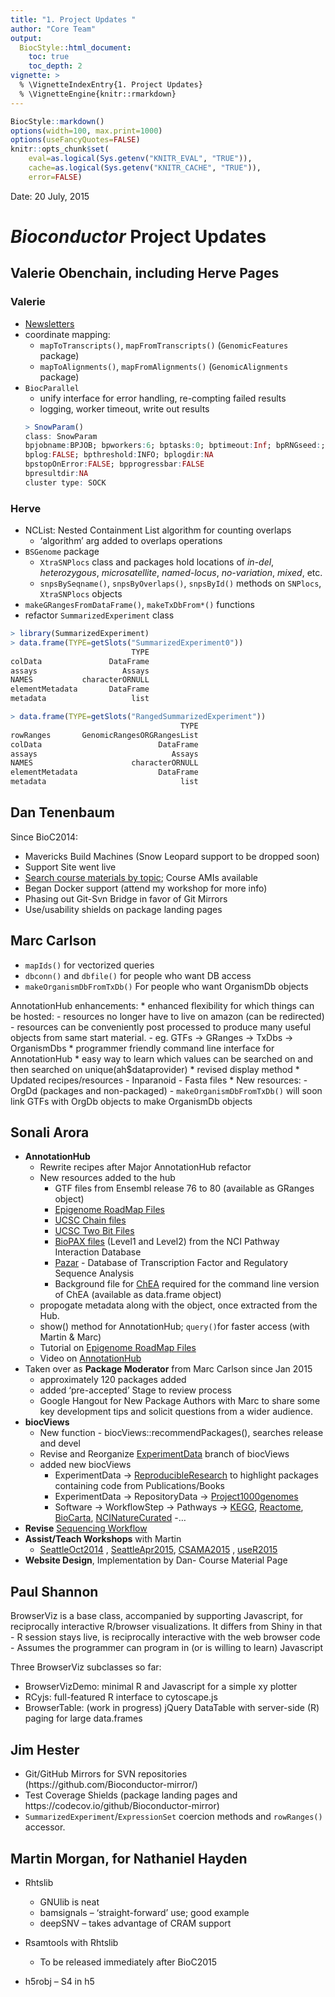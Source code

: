 ```yaml
---
title: "1. Project Updates "
author: "Core Team"
output:
  BiocStyle::html_document:
    toc: true
    toc_depth: 2
vignette: >
  % \VignetteIndexEntry{1. Project Updates}
  % \VignetteEngine{knitr::rmarkdown}
---
```

```r
BiocStyle::markdown()
options(width=100, max.print=1000)
options(useFancyQuotes=FALSE)
knitr::opts_chunk$set(
    eval=as.logical(Sys.getenv("KNITR_EVAL", "TRUE")),
    cache=as.logical(Sys.getenv("KNITR_CACHE", "TRUE")), 
    error=FALSE)
```


Date: 20 July, 2015<br />

# _Bioconductor_ Project Updates

## Valerie Obenchain, including Herve Pages

### Valerie

- [Newsletters](http://www.bioconductor.org/help/newsletters/)
- coordinate mapping:
  - `mapToTranscripts()`, `mapFromTranscripts()` (`GenomicFeatures` package)
  - `mapToAlignments()`, `mapFromAlignments()` (`GenomicAlignments` package)
- `BiocParallel`
  - unify interface for error handling, re-compting failed results
  - logging, worker timeout, write out results
```r
  > SnowParam()
class: SnowParam 
  bpjobname:BPJOB; bpworkers:6; bptasks:0; bptimeout:Inf; bpRNGseed:; bpisup:FALSE
  bplog:FALSE; bpthreshold:INFO; bplogdir:NA
  bpstopOnError:FALSE; bpprogressbar:FALSE
  bpresultdir:NA
cluster type: SOCK 
```

### Herve

- NCList: Nested Containment List algorithm for counting overlaps
  - 'algorithm' arg added to overlaps operations
- `BSGenome` package
  - `XtraSNPlocs` class and packages
    hold locations of _in-del_, _heterozygous_, _microsatellite_, _named-locus_, _no-variation_, _mixed_, etc.
  - `snpsBySeqname()`, `snpsByOverlaps()`, `snpsById()` methods on `SNPlocs`, `XtraSNPlocs` objects
- `makeGRangesFromDataFrame()`, `makeTxDbFrom*()` functions
- refactor `SummarizedExperiment` class
```r
> library(SummarizedExperiment)
> data.frame(TYPE=getSlots("SummarizedExperiment0"))
                           TYPE
colData               DataFrame
assays                   Assays
NAMES           characterORNULL
elementMetadata       DataFrame
metadata                   list
```
```r
> data.frame(TYPE=getSlots("RangedSummarizedExperiment"))
                                      TYPE
rowRanges       GenomicRangesORGRangesList
colData                          DataFrame
assays                              Assays
NAMES                      characterORNULL
elementMetadata                  DataFrame
metadata                              list
```

## Dan Tenenbaum

Since BioC2014:

* Mavericks Build Machines (Snow Leopard support to be dropped soon)
* Support Site went live
* [Search course materials by topic](http://bioconductor.org/help/course-materials/); Course AMIs available
* Began Docker support (attend my workshop for more info)
* Phasing out Git-Svn Bridge in favor of Git Mirrors
* Use/usability shields on package landing pages

## Marc Carlson
* `mapIds()` for vectorized queries
* `dbconn()` and `dbfile()` for people who want DB access
* `makeOrganismDbFromTxDb()` For people who want OrganismDb objects 
			 
AnnotationHub enhancements:
* enhanced flexibility for which things can be hosted: 
 - resources no longer have to live on amazon (can be redirected)
 - resources can be conveniently post processed to produce many useful objects from same start material.
   - eg. GTFs -> GRanges -> TxDbs -> OrganismDbs
* programmer friendly command line interface for AnnotationHub 
* easy way to learn which values can be searched on and then searched on unique(ah$dataprovider)
* revised display method
* Updated recipes/resources
 - Inparanoid
 - Fasta files
* New resources:
 - OrgDd  (packages and non-packaged)
 - `makeOrganismDbFromTxDb()` will soon link GTFs with OrgDb objects to make OrganismDb objects

## Sonali Arora

- __AnnotationHub__
   - Rewrite recipes after Major AnnotationHub refactor
   - New resources added to the hub 
      - GTF files from Ensembl release 76 to 80 (available as GRanges object)
      - [Epigenome RoadMap Files](http://www.roadmapepigenomics.org/)
      - [UCSC Chain files](http://genome.ucsc.edu/goldenpath/help/chain.html)
      - [UCSC Two Bit Files](http://genome.ucsc.edu/FAQ/FAQformat.html#format7)
      - [BioPAX files](http://pid.nci.nih.gov/download.shtml) (Level1 and Level2) from the NCI Pathway Interaction Database 
      - [Pazar](http://www.pazar.info/tftargets/) - Database of Transcription Factor and  Regulatory Sequence Analysis
      - Background file for [ChEA](http://amp.pharm.mssm.edu/lib/chea.jsp) required for the command line version of ChEA (available as data.frame object)
   - propogate metadata along with the object, once extracted from the Hub.
   - show() method for AnnotationHub; `query()`for faster access (with Martin & Marc)  
   - Tutorial on [Epigenome RoadMap Files](http://www.bioconductor.org/packages/devel/bioc/vignettes/AnnotationHub/inst/doc/AnnotationHub-HOWTO.html)
   - Video on [AnnotationHub](https://www.youtube.com/watch?v=pFvUOPfR8eA&feature=youtu.be)
- Taken over as __Package Moderator__ from Marc Carlson since Jan 2015
    - approximately 120 packages added
    - added 'pre-accepted' Stage to review process 
    - Google Hangout for New Package Authors with Marc to share some key development tips and solicit questions from a wider audience.
- __biocViews__
    - New function - biocViews::recommendPackages(), searches release and devel
    - Revise and Reorganize [ExperimentData](http://www.bioconductor.org/packages/devel/BiocViews.html#___ExperimentData) branch of biocViews
    - added new biocViews
        - ExperimentData -> [ReproducibleResearch](http://www.bioconductor.org/packages/devel/BiocViews.html#___ReproducibleResearch) to highlight packages containing code from Publications/Books
        - ExperimentData -> RepositoryData -> [Project1000genomes](http://www.bioconductor.org/packages/devel/BiocViews.html#___Project1000genomes)
        - Software -> WorkflowStep -> Pathways -> [KEGG](http://www.bioconductor.org/packages/devel/BiocViews.html#___KEGG), [Reactome](http://www.bioconductor.org/packages/devel/BiocViews.html#___Reactome), [BioCarta](http://www.bioconductor.org/packages/devel/BiocViews.html#___BioCarta), [NCINatureCurated](http://www.bioconductor.org/packages/devel/BiocViews.html#___NCINatureCurated) 
        -...
- __Revise__ [Sequencing Workflow](http://www.bioconductor.org/help/workflows/high-throughput-sequencing/)     
- __Assist/Teach Workshops__ with Martin
   - [SeattleOct2014](http://bioconductor.org/help/course-materials/2014/SeattleOct2014/) , [SeattleApr2015](http://bioconductor.org/help/course-materials/2015/SeattleApr2015/), [CSAMA2015](http://www-huber.embl.de/csama/) , [useR2015](http://user2015.math.aau.dk/#BN)
- __Website Design__, Implementation by Dan- Course Material Page


## Paul Shannon
BrowserViz is a base class, accompanied by supporting Javascript, for reciprocally interactive R/browser visualizations. It differs from Shiny in that
 - R session stays live, is reciprocally interactive with the web browser code
 - Assumes the programmer can program in (or is willing to learn) Javascript

Three BrowserViz subclasses so far:

 - BrowserVizDemo: minimal R and Javascript for a simple xy plotter
 - RCyjs: full-featured R interface to cytoscape.js
 - BrowserTable: (work in progress) jQuery DataTable with server-side (R) paging for large data.frames
 
## Jim Hester

- Git/GitHub Mirrors for SVN repositories (https://github.com/Bioconductor-mirror/)
- Test Coverage Shields (package landing pages and https://codecov.io/github/Bioconductor-mirror)
- `SummarizedExperiment`/`ExpressionSet` coercion methods and `rowRanges()` accessor.

## Martin Morgan, for Nathaniel Hayden

- Rhtslib

  - GNUlib is neat
  - bamsignals -- 'straight-forward' use; good example
  - deepSNV -- takes advantage of CRAM support

- Rsamtools with Rhtslib

  - To be released immediately after BioC2015

- h5robj -- S4 in h5
